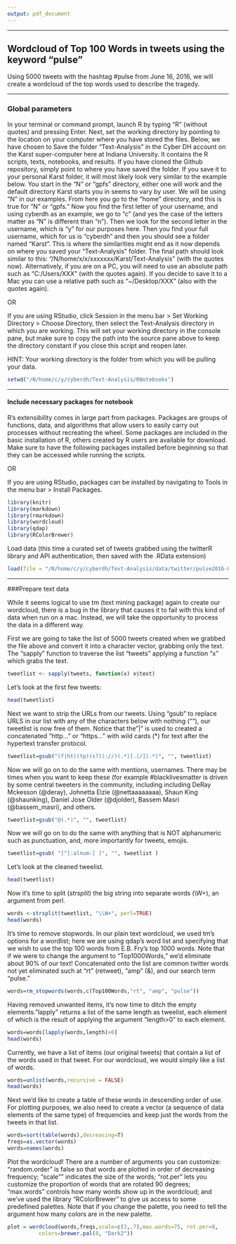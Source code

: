 ```yaml
---
output: pdf_document
---
```

***
## Wordcloud of Top 100 Words in tweets using the keyword "pulse"

Using 5000 tweets with the hashtag #pulse from June 16, 2016, we will create a wordcloud of the top words used to describe the tragedy.

***
### Global parameters 

In your terminal or command prompt, launch R by typing "R" (without quotes) and pressing Enter. Next, set the working directory by pointing to the location on your computer where you have stored the files. Below, we have chosen to Save the folder "Text-Analysis" in the Cyber DH account on the Karst super-computer here at Indiana University. It contains the R scripts, texts, notebooks, and results. If you have cloned the Github repository, simply point to where you have saved the folder. If you save it to your personal Karst folder, it will most likely look very similar to the example below. You start in the "N" or "gpfs" directory, either one will work and the default directory Karst starts you in seems to vary by user. We will be using "N" in our examples. From here you go to the "home" directory, and this is true for "N" or "gpfs." Now you find the first letter of your username, and using cyberdh as an example, we go to "c" (and yes the case of the letters matter as "N" is different than "n"). Then we look for the second letter in the username, which is "y" for our purposes here. Then you find your full username, which for us is "cyberdh" and then you should see a folder named "Karst". This is where the similarities might end as it now depends on where you saved your "Text-Analysis" folder. The final path should look similar to this: "/N/home/x/x/xxxxxxx/Karst/Text-Analysis" (with the quotes now). Alternatively, if you are on a PC, you will need to use an absolute path such as "C:/Users/XXX" (with the quotes again). If you decide to save it to a Mac you can use a relative path such as "~/Desktop/XXX" (also with the quotes again).

OR

If you are using RStudio, click Session in the menu bar > Set Working Directory > Choose Directory, then select the Text-Analysis directory in which you are working. This will set your working directory in the console pane, but make sure to copy the path into the source pane above to keep the directory constant if you close this script and reopen later.

HINT: Your working directory is the folder from which you will be pulling your data.

```r
setwd("/N/home/c/y/cyberdh/Text-Analysis/RNotebooks")
```

***
#### Include necessary packages for notebook 

R's extensibility comes in large part from packages. Packages are groups of functions, data, and algorithms that allow users to easily carry out processes without recreating the wheel. Some packages are included in the basic installation of R, others created by R users are available for download. Make sure to have the following packages installed before beginning so that they can be accessed while running the scripts.

OR

If you are using RStudio, packages can be installed by navigating to Tools in the menu bar > Install Packages.

```r
library(knitr)
library(markdown)
library(rmarkdown)
library(wordcloud)
library(qdap)
library(RColorBrewer)
```

Load data (this time a curated set of tweets grabbed using the twitterR library and API authentication, then saved with the .RData extension)

```r
load(file = "/N/home/c/y/cyberdh/Text-Analysis/data/twitter/pulse2016-06-16.RData")
```

***
###Prepare text data

While it seems logical to use tm (text mining package) again to create our wordcloud, there is a bug in the library that causes it to fail with this kind of data when run on a mac. Instead, we will take the opportunity to process the data in a different way.

First we are going to take the list of 5000 tweets created when we grabbed the file above and convert it into a character vector, grabbing only the text. The "sapply" function to traverse the list "tweets" applying a function "x" which grabs the text. 

```r
tweetlist <- sapply(tweets, function(x) x$text)
```

Let's look at the first few tweets:

```r
head(tweetlist)
```

Next we want to strip the URLs from our tweets. Using "gsub" to replace URLS in our list with any of the characters below with nothing (""), our tweetlist is now free of them. Notice that the "|" is used to created a concatenated "http..." or "https..." with wild cards (*) for text after the hypertext transfer protocol.

```r
tweetlist=gsub("(f|ht)(tp)(s?)(://)(.*)[.|/](.*)", "", tweetlist)
```

Now we will go on to do the same with mentions, usernames. There may be times when you want to keep these (for example #blacklivesmatter is driven by some central tweeters in the community, including including DeRay Mckesson (@deray), Johnetta Elzie (@nettaaaaaaaa), Shaun King (@shaunking), Daniel Jose Older (@djolder), Bassem Masri (@bassem_masri), and others.

```r
tweetlist=gsub("@(.*)", "", tweetlist)
```

Now we will go on to do the same with anything that is NOT alphanumeric such as punctuation, and, more importantly for tweets, emojis.

```r
tweetlist=gsub( "[^[:alnum:] ]", "", tweetlist )
```

Let's look at the cleaned tweelist.

````r
head(tweetlist)
````

Now it's time to split (_strsplit_) the big string into separate words (\\W+), an argument from perl.

```r
words <-strsplit(tweetlist, "\\W+", perl=TRUE)
head(words)
```

It's time to remove stopwords. In our plain text wordcloud, we used tm's options for a wordlist; here we are using qdap's word list and specifying that we wish to use the top 100 words from E.B. Fry's top 1000 words. Note that if we were to change the argument to "Top1000Words," we'd eliminate about 90% of our text! Concatenated onto the list are common twitter words not yet eliminated such at "rt" (retweet), "amp" (&), and our search term "pulse."

```r
words=rm_stopwords(words,c(Top100Words,"rt", "amp", "pulse"))
```

Having removed unwanted items, it's now time to ditch the empty elements."lapply" returns a list of the same length as tweelist, each element of which is the result of applying the argument "length>0" to each element.

```r
words=words[lapply(words,length)>0]
head(words)
```

Currently, we have a list of items (our original tweets) that contain a list of the words used in that tweet. For our wordcloud, we would simply like a list of words.

```r
words=unlist(words,recursive = FALSE)
head(words)
```

Next we'd like to create a table of these words in descending order of use. For plotting purposes, we also need to create a vector (a sequence of data elements of the same type) of frequencies and keep just the words from the tweets in that list.

```r
words=sort(table(words),decreasing=T)
freqs=as.vector(words)
words=names(words)
```

Plot the wordcloud! There are a number of arguments you can customize: "random.order" is false so that words are plotted in order of decreasing frequency; "scale"" indicates the size of the words; "rot.per" lets you customize the proportion of words that are rotated 90 degrees; "max.words" controls how many words show up in the wordcloud; and we've used the library "RColorBrewer" to give us access to some predefined palettes. Note that if you change the palette, you need to tell the argument how many colors are in the new palette. 

```r
plot = wordcloud(words,freqs,scale=c(3,.7),max.words=75, rot.per=0, 
          colors=brewer.pal(8, "Dark2"))
```
